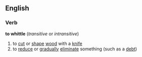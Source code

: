 ==English==
===Verb===
'''to whittle'''  (''transitive'' or ''intransitive'')
#to [[cut]] or [[shape]] [[wood]] with a [[knife]]
#to [[reduce]] or [[gradually]] [[eliminate]] something (such as a [[debt]])